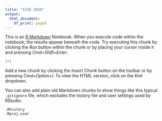 ```yaml
---
title: "ICSE 2019"
output:
  html_document:
    df_print: paged
---
```


This is an [R Markdown](http://rmarkdown.rstudio.com) Notebook. When you execute code within the notebook, the results appear beneath the code. 
Try executing this chunk by clicking the *Run* button within the chunk or by placing your cursor inside it and pressing *Cmd+Shift+Enter*. 

```r
1+1
```

Add a new chunk by clicking the *Insert Chunk* button on the toolbar or by pressing *Cmd+Option+I*.
To view the HTML version, click on the *Knit* dropdown.

You can also add plain old Markdown chunks to show things like this typical `.gitignore` file, which excludes the history file and user settings used by RStudio:

```
.Rhistory
.Rproj.user
```
